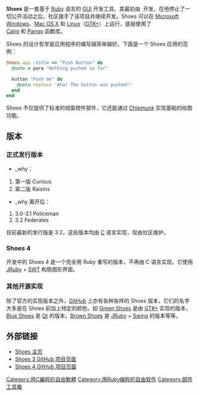 {{Infobox software
| name                   = Shoes
| logo                   = [[File:Shoes-icon.png|File:Shoes-icon.png]]
| logo caption           = 
| screenshot             = [[File:Shoes.tiff|200px]]
| caption                = 
| author                 = {{link-en|why the lucky stiff|why the lucky stiff}}
| developer              = [https://github.com/shoes?tab=members Team Shoes]
| released               = {{Start date and age|2007|07|30}}
| latest release version = 3.2.25 (Federales)
| latest release date    = {{Start date and age|2015|09|25}}
| status                 = 开发中
| programming language   = 主要为 Ruby 和 C
| operating system       = 
| platform               = [[跨平台|跨平台]]
| language               = 英语
| genre                  = 
| license                = [[MIT_License|MIT / Open source]]
| website                = {{URL|http://shoesrb.com/}}
}}

'''Shoes''' 是一套基于 [[Ruby|Ruby]] 语言的 [[GUI|GUI]] 开发工具。其最初由 {{link-en|why the lucky stiff|why the lucky stiff}} 开发，在他停止了一切公开活动之后，社区接手了该项目并继续开发。Shoes 可以在 [[Microsoft_Windows|Microsoft Windows]]、[[OS_X|Mac OS X]] 和 [[Linux|Linux]]（[[GTK+|GTK+]]）上运行，底层使用了 [[Cairo_(繪圖)|Cairo]] 和 [[Pango|Pango]] 函数库。

Shoes 的设计哲学是应用程序的编写越简单越好。下面是一个 Shoes 应用的范例：

<syntaxhighlight lang="ruby">
Shoes.app :title => "Push Button" do
  @note = para "Nothing pushed so far"

  button "Push me" do
    @note.replace "Aha! The button was pushed!"
  end
end
</syntaxhighlight>

Shoes 不仅提供了标准的视窗控件部件，它还能通过 [[Chipmunk|Chipmunk]] 实现基础的绘图功能。

== 版本 ==

=== 正式发行版本 ===
* _why：
# 第一版 Curious
# 第二版 Raisins
* _why 离开后：
# 3.0-3.1 Policeman
# 3.2 Federales

目前最新的发行版是 3.2，这些版本均由 [[C语言|C]] 语言实现，现由社区维护。

=== Shoes 4 ===
开发中的 Shoes 4 是一个完全用 Ruby 重写的版本，不再由 C 语言实现。它使用 [[JRuby|JRuby]] + [[SWT|SWT]] 构筑图形界面。

=== 其他开源实现 ===
除了官方的实现版本之外，[[GitHub|GitHub]] 上亦有各种各样的 Shoes 版本，它们的名字大多是在 Shoes 前加上特定的颜色。如 [https://github.com/ashbb/green_shoes Green Shoes]{{Wayback|url=https://github.com/ashbb/green_shoes |date=20150804151353 }} 是由 [[GTK+|GTK+]] 实现的版本，[https://github.com/hacketyhack/blue_shoes Blue Shoes]{{Wayback|url=https://github.com/hacketyhack/blue_shoes |date=20180610235115 }} 是 [[Qt|Qt]] 的版本，[https://github.com/swerner/brown_shoes Brown Shoes]{{Wayback|url=https://github.com/swerner/brown_shoes |date=20180610232402 }} 是 [[JRuby|JRuby]] + [[Swing_(Java)|Swing]] 的版本等等。

== 外部链接 ==
* [http://shoesrb.com/ Shoes 主页]{{Wayback|url=http://shoesrb.com/ |date=20150923135326 }}
* [https://github.com/shoes/shoes Shoes 3 GitHub 项目页面]{{Wayback|url=https://github.com/shoes/shoes |date=20160221053950 }}
* [https://github.com/shoes/shoes4 Shoes 4 GitHub 项目页面]{{Wayback|url=https://github.com/shoes/shoes4 |date=20150812094135 }}

{{Widget toolkits}}

[[Category:用C編程的自由軟體|Category:用C編程的自由軟體]]
[[Category:用Ruby编程的自由软件|Category:用Ruby编程的自由软件]]
[[Category:部件工具箱|Category:部件工具箱]]